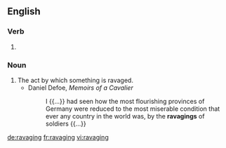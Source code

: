 ==English==

===Verb===
{{head|en|present participle}}

# {{present participle of|ravage|lang=en}}

===Noun===
{{en-noun}}

# The act by which something is ravaged.
#* Daniel Defoe, ''Memoirs of a Cavalier''
#*: I {{...}} had seen how the most flourishing provinces of Germany were reduced to the most miserable condition that ever any country in the world was, by the '''ravagings''' of soldiers {{...}}

[[de:ravaging]]
[[fr:ravaging]]
[[vi:ravaging]]